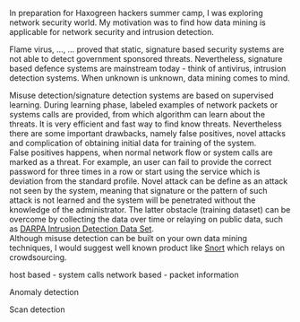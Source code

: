 In preparation for Haxogreen hackers summer camp, I was exploring network security world. My motivation was to find how data mining is applicable for network security and intrusion detection. 


Flame virus, ..., ... proved that static, signature based security systems are not able to detect government sponsored threats. Nevertheless, signature based defence systems are mainstream today - think of antivirus, intrusion detection systems. When unknown is unknown, data mining comes to mind.   


Misuse detection/signature detection systems are based on supervised learning. During learning phase, labeled examples of network packets or systems calls are provided, from which algorithm can learn about the threats. It is very efficient and fast way to find know threats. Nevertheless there are some important drawbacks, namely false positives, novel attacks and complication of obtaining initial data for training of the system.    
False positives happens, when normal network flow or system calls are marked as a threat. For example, an user can fail to provide the correct password for three times in a row or start using the service which is deviation from the standard profile. Novel attack can be define as an attack not seen by the system, meaning that signature or the pattern of such attack is not learned and the system will be penetrated without the knowledge of the administrator. The latter obstacle (training dataset) can be overcome by collecting the data over time or relaying on public data, such as [DARPA Intrusion Detection Data Set](http://www.ll.mit.edu/mission/communications/ist/corpora/ideval/data/index.html).   
Although misuse detection can be built on your own data mining techniques, I would suggest well known product like [Snort](http://www.snort.org/) which relays on crowdsourcing. 
 



host based - system calls
network based - packet information

Anomaly detection

Scan detection


